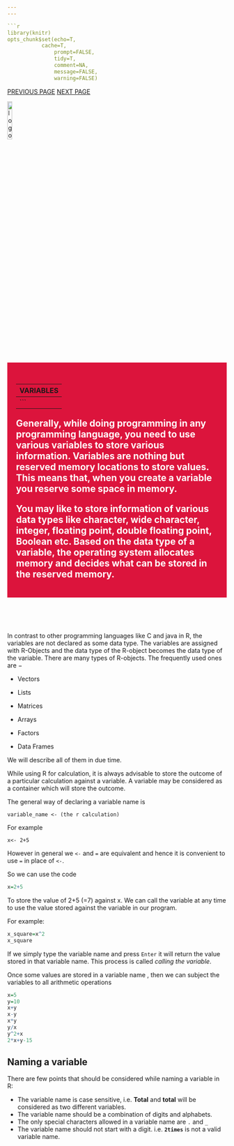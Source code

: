 ```yaml
---
---

```r
library(knitr)
opts_chunk$set(echo=T,
	       cache=T,
               prompt=FALSE,
               tidy=T,
               comment=NA,
               message=FALSE,
               warning=FALSE)
```

<link rel="stylesheet" href="mystyle.css" type="text/css">

<div class="icon-bar">
  <a href="what_is_r.html" class="prev">PREVIOUS PAGE</a>
  <a href="vectors.html" class="next">NEXT PAGE</a>
</div>

<a href="index.html">
  <img src="images/logo.png" alt="logo"  style="width:15%;">
</a>

<div style="background-color:crimson;color:white;padding:20px;">
<h2> **VARIABLES**</h2>
---
```

<p>
Generally, while doing programming in any programming language, you need to use various variables to store various information. Variables are nothing but reserved memory locations to store values. This means that, when you create a variable you reserve some space in memory.

You may like to store information of various data types like character, wide character, integer, floating point, double floating point, Boolean etc. Based on the data type of a variable, the operating system allocates memory and decides what can be stored in the reserved memory.
</p>
</div>

<br/>
<br/>
<br/>

In contrast to other programming languages like C and java in R, the variables are not declared as some data type. The variables are assigned with R-Objects and the data type of the R-object becomes the data type of the variable. There are many types of R-objects. The frequently used ones are −

* Vectors

* Lists

* Matrices

* Arrays

* Factors

* Data Frames

We will describe all of them in due time.

While using R for calculation, it is always advisable to store the outcome of a particular calculation against a variable. A variable may be considered as a container which will store the outcome.

The general way of declaring a variable name is 

```
variable_name <- (the r calculation)  
```

For example

```
x<- 2+5
```

However in general we `<-` and `=` are equivalent and hence it is convenient to use `=` in place of `<-`.

So we can use the code
```r
x=2+5
```
To store the value of 2+5 (=7) against x. We can call the variable at any time to use the value stored against the variable in our  program.

For example:


```r
x_square=x^2
x_square
```

If we simply type the variable name and press `Enter` it will return the value stored in that variable name. This process is called *calling the variable*.


Once some values are stored in a variable name , then we can subject the variables to all arithmetic operations

```r
x=5
y=10
x+y
x-y
x*y
y/x
y^2+x
2*x+y-15

```

## Naming a variable

There are few points that should be considered while naming a variable in R: 

* The variable name is case sensitive, i.e. **Total** and **total** will be considered as two different variables.  
* The variable name should be a combination of digits and alphabets.
* The only special characters allowed in a variable name are `.` and `_`
* The variable name should not start with a digit. i.e. **`2times`** is not a valid variable name.
